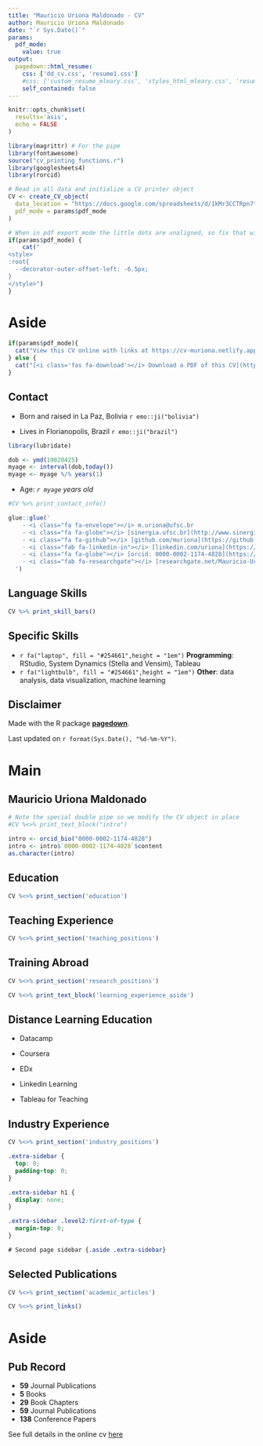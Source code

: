 ```yaml
---
title: "Mauricio Uriona Maldonado - CV"
author: Mauricio Uriona Maldonado
date: "`r Sys.Date()`"
params:
  pdf_mode:
    value: true
output:
  pagedown::html_resume:
    css: ['dd_cv.css', 'resume1.css']
    #css: ['custom_resume_mleary.css', 'styles_html_mleary.css', 'resume']
    self_contained: false
---
```


```r
knitr::opts_chunk$set(
  results='asis', 
  echo = FALSE
)

library(magrittr) # For the pipe
library(fontawesome)
source("cv_printing_functions.r")
library(googlesheets4)
library(rorcid)

# Read in all data and initialize a CV printer object
CV <- create_CV_object(
  data_location = "https://docs.google.com/spreadsheets/d/1kMr3CCTRpn7tkGkcfm50V-NeJKNlaXmHznc-iWx09ts/edit#gid=917338460",  
  pdf_mode = params$pdf_mode
)

```

```r
# When in pdf export mode the little dots are unaligned, so fix that with some conditional CSS.
if(params$pdf_mode) {
    cat("
<style>
:root{
  --decorator-outer-offset-left: -6.5px;
}
</style>")
}
```

# Aside

```r
if(params$pdf_mode){
  cat("View this CV online with links at https://cv-muriona.netlify.app/")
} else {
  cat("[<i class='fas fa-download'></i> Download a PDF of this CV](https://github.com/muriona/cv/blob/main/muriona-cv.pdf)")
}
```

## Contact {#contact}

- Born and raised in La Paz, Bolivia `r emo::ji("bolivia")`

- Lives in Florianopolis, Brazil `r emo::ji("brazil")`

```r
library(lubridate)

dob <- ymd(19820425)
myage <- interval(dob,today())
myage <- myage %/% years(1)

```

- Age: *`r myage` years old*

```r
#CV %>% print_contact_info()

glue::glue('
    - <i class="fa fa-envelope"></i> m.uriona@ufsc.br
    - <i class="fa fa-globe"></i> [sinergia.ufsc.br](http://www.sinergia.ufsc.br/eng-uriona)
    - <i class="fa fa-github"></i> [github.com/muriona](https://github.com/muriona)
    - <i class="fab fa-linkedin-in"></i> [linkedin.com/uriona](https://www.linkedin.com/in/uriona/)
    - <i class="fa fa-globe"></i> [orcid: 0000-0002-1174-4828](https://www.orcid.org/0000-0002-1174-4828)
    - <i class="fab fa-researchgate"></i> [researchgate.net/Mauricio-Uriona-Maldonado](https://www.researchgate.net/profile/Mauricio-Uriona-Maldonado-2)
  ')
```



## Language Skills {#skills}

```r
CV %>% print_skill_bars()
```

## Specific Skills {#specskills}

-   `r fa("laptop", fill = "#254661",height = "1em")` **Programming**: RStudio, System Dynamics (Stella and Vensim), Tableau
-   `r fa("lightbulb", fill = "#254661",height = "1em")` **Other**: data analysis, data visualization, machine learning

## Disclaimer {#disclaimer}

Made with the R package [**pagedown**](https://github.com/rstudio/pagedown).

Last updated on `r format(Sys.Date(), "%d-%m-%Y")`.

# Main

## Mauricio Uriona Maldonado {#title}

```r
# Note the special double pipe so we modify the CV object in place
#CV %<>% print_text_block("intro") 

intro <- orcid_bio("0000-0002-1174-4828")
intro <- intro$`0000-0002-1174-4828`$content
as.character(intro)
```

## Education {data-icon="graduation-cap" data-concise="true"}

```r
CV %<>% print_section('education')
```

## Teaching Experience {data-icon="chalkboard-teacher"}

```r
CV %<>% print_section('teaching_positions')
```

## Training Abroad {data-icon="globe"}

```r
CV %<>% print_section('research_positions')
```

::: {.aside}
```r
CV %<>% print_text_block('learning_experience_aside')
```
:::

## Distance Learning Education {.aside .extra-sidebar data-icon="school"}

-   Datacamp

-   Coursera

-   EDx

-   Linkedin Learning

-   Tableau for Teaching


## Industry Experience {data-icon="suitcase"}

```r
CV %<>% print_section('industry_positions')
```

<!-- These breaks just force a new page so section doesnt get cut off -->

```css
.extra-sidebar {
  top: 0;
  padding-top: 0;
}

.extra-sidebar h1 {
  display: none;
}

.extra-sidebar .level2:first-of-type {
  margin-top: 0;
}

# Second page sidebar {.aside .extra-sidebar}
```

\newpage

## Selected Publications {data-icon="book"}


```r
CV %<>% print_section('academic_articles')
```


```r
CV %<>% print_links()
```



# Aside {.aside .extra-sidebar}

## Pub Record

-   **59** Journal Publications
-   **5** Books
-   **29** Book Chapters
-   **59** Journal Publications
-   **138** Conference Papers

See full details in the online cv [here](http://lattes.cnpq.br/6929645347412345)
